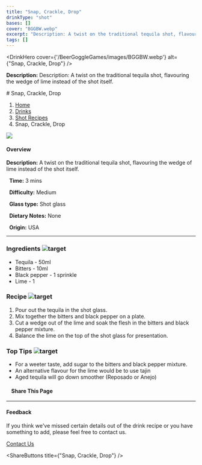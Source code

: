 ```yaml
---
title: "Snap, Crackle, Drop"
drinkType: "shot"
bases: []
cover: "BGGBW.webp"
excerpt: "Description: A twist on the traditional tequila shot, flavouring the wedge of lime instead of the shot itself."
tags: []
---
```



<DrinkHero
  cover={'/BeerGoggleGames/images/BGGBW.webp'}
  alt={"Snap, Crackle, Drop"}
/>

<DrinkSection title="Overview" icon="/BeerGoggleGames/images/info.webp">
<p><strong>Description:</strong> Description: A twist on the traditional tequila shot, flavouring the wedge of lime instead of the shot itself.</p>
</DrinkSection>

<DrinkSection title="Ingredients" icon="/BeerGoggleGames/images/liquor.webp">
<!-- Add ingredients -->
</DrinkSection>

<DrinkSection title="Method" icon="/BeerGoggleGames/images/question.webp">
# Snap, Crackle, Drop

1.  [Home](/)
2.  [Drinks](drinks)
3.  [Shot Recipes](drinks/shotrecipes)
4.  Snap, Crackle, Drop

![](/images/snap-crackle-drop.webp)

#### Overview

**Description:** A twist on the traditional tequila shot, flavouring the wedge of lime instead of the shot itself.

  **Time:** 3 mins

  **Difficulty:** Medium

  **Glass type:** Shot glass

  **Dietary Notes:** None

  **Origin:** USA

* * *

### Ingredients ![target](/images/liquor.webp)

-   Tequila - 50ml
-   Bitters - 10ml
-   Black pepper - 1 sprinkle
-   Lime - 1

### Recipe ![target](/images/rules.webp)

1.  Pour out the tequila in the shot glass.
2.  Mix together the bitters and black pepper on a plate.
3.  Cut a wedge out of the lime and soak the flesh in the bitters and black pepper mixture.
4.  Balance the lime on the top of the shot glass for presentation.

### Top Tips ![target](/images/lightbulb.webp)

-   For a weeter taste, add sugar to the bitters and black pepper mixture.
-   An alternative flavour for the lime would be to use tajin
-   Aged tequila will go down smoother (Reposado or Anejo)

####     Share This Page

[](https://www.facebook.com/sharer/sharer.php?u=beergogglegames.co.uk/Drinks/ShotRecipes/snapcrackledrop)[](https://www.instagram.com/direct/new/)[](https://twitter.com/intent/tweet?url=beergogglegames.co.uk/Drinks/ShotRecipes/snapcrackledrop)

* * *

#### Feedback

If you think we've missed certain details out of the drink recipe or you have something to add, please feel free to contact us.

  
  
  
[Contact Us](contact)
</DrinkSection>



<ShareButtons title={"Snap, Crackle, Drop"} />
<FeedbackCard></FeedbackCard>
